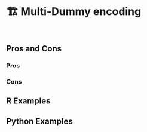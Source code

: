 # 🏗️ Multi-Dummy encoding {#sec-categorical-multi-dummy}

::: {style="visibility: hidden; height: 0px;"}
## Multi-Dummy encoding
:::

## Pros and Cons

### Pros

### Cons

## R Examples

## Python Examples

